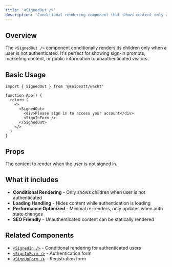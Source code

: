 ```yaml
---
title: '<SignedOut />'
description: 'Conditional rendering component that shows content only when user is not authenticated'
---
```


## Overview

The `<SignedOut />` component conditionally renders its children only when a user is not authenticated. It's perfect for showing sign-in prompts, marketing content, or public information to unauthenticated visitors.

## Basic Usage

```tsx
import { SignedOut } from '@snipextt/wacht'

function App() {
  return (
    <>
      <SignedOut>
        <div>Please sign in to access your account</div>
        <SignInForm />
      </SignedOut>
    </>
  )
}
```

## Props

<ParamField path="children" type="React.ReactNode" required>
  The content to render when the user is not signed in.
</ParamField>

## What it includes

- **Conditional Rendering** - Only shows children when user is not authenticated
- **Loading Handling** - Hides content while authentication is loading
- **Performance Optimized** - Minimal re-renders, only updates when auth state changes
- **SEO Friendly** - Unauthenticated content can be statically rendered

## Related Components

- [`<SignedIn />`](/components/signed-in) - Conditional rendering for authenticated users
- [`<SignInForm />`](/components/signin-form) - Authentication form
- [`<SignUpForm />`](/components/signup-form) - Registration form